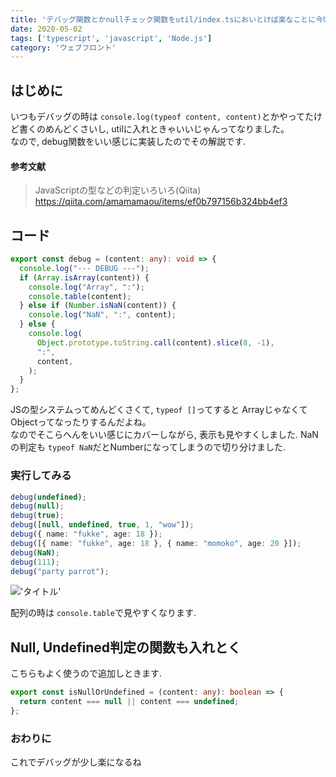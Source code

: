 ```yaml
---
title: 'デバッグ関数とかnullチェック関数をutil/index.tsにおいとけば楽なことに今頃気づいた。'
date: 2020-05-02
tags: ['typescript', 'javascript', 'Node.js']
category: 'ウェブフロント'
---
```


## はじめに

いつもデバッグの時は `console.log(typeof content, content)`とかやってたけど書くのめんどくさいし,
utilに入れときゃいいじゃんってなりました。\
なので, debug関数をいい感じに実装したのでその解説です.

#### 参考文献

> JavaScriptの型などの判定いろいろ(Qiita)\
> https://qiita.com/amamamaou/items/ef0b797156b324bb4ef3

## コード

```typescript
export const debug = (content: any): void => {
  console.log("--- DEBUG ---");
  if (Array.isArray(content)) {
    console.log("Array", ":");
    console.table(content);
  } else if (Number.isNaN(content)) {
    console.log("NaN", ":", content);
  } else {
    console.log(
      Object.prototype.toString.call(content).slice(8, -1),
      ":",
      content,
    );
  }
};
```

JSの型システムってめんどくさくて, `typeof []`ってすると ArrayじゃなくてObjectってなったりするんだよね。\
なのでそこらへんをいい感じにカバーしながら, 表示も見やすくしました. NaNの判定も
`typeof NaN`だとNumberになってしまうので切り分けました.

### 実行してみる

```typescript
debug(undefined);
debug(null);
debug(true);
debug([null, undefined, true, 1, "wow"]);
debug({ name: "fukke", age: 18 });
debug([{ name: "fukke", age: 18 }, { name: "momoko", age: 20 }]);
debug(NaN);
debug(111);
debug("party parrot");
```

!['タイトル'](https://i.gyazo.com/ed662772a98ddca7ea1059df9fb52f6d.png)

配列の時は `console.table`で見やすくなります.

## Null, Undefined判定の関数も入れとく

こちらもよく使うので追加しときます.

```typescript
export const isNullOrUndefined = (content: any): boolean => {
  return content === null || content === undefined;
};
```

### おわりに

これでデバッグが少し楽になるね
